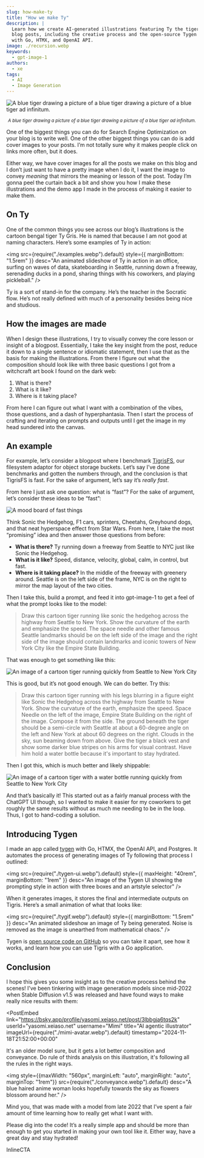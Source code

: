 ```yaml
---
slug: how-make-ty
title: "How we make Ty"
description: |
  Learn how we create AI-generated illustrations featuring Ty the tiger for our
  blog posts, including the creative process and the open-source Tygen app built
  with Go, HTMX, and OpenAI API.
image: ./recursion.webp
keywords:
  - gpt-image-1
authors:
  - xe
tags:
  - AI
  - Image Generation
---
```




<style>{styles}</style>

<img
  src={heroimage}
  className="hero-image"
  alt="A blue tiger drawing a picture of a blue tiger drawing a picture of a blue tiger ad infinitum."
/>

<center>
  <small>
    <em>
      A blue tiger drawing a picture of a blue tiger drawing a picture of a blue
      tiger ad infinitum.
    </em>
  </small>
</center>

One of the biggest things you can do for Search Engine Optimization on your blog
is to write well. One of the other biggest things you can do is add cover images
to your posts. I’m not totally sure why it makes people click on links more
often, but it does.

Either way, we have cover images for all the posts we make on this blog and I
don’t just want to have a pretty image when I do it, I want the image to convey
_meaning_ that mirrors the meaning or lesson of the post. Today I’m gonna peel
the curtain back a bit and show you how I make these illustrations and the demo
app I made in the process of making it easier to make them.

## On Ty

One of the common things you see across our blog’s illustrations is the cartoon
bengal tiger Ty Gris. He is named that because I am not good at naming
characters. Here’s some examples of Ty in action:

<img
  src={require("./examples.webp").default}
  style={{ marginBottom: "1.5rem" }}
  desc="An animated slideshow of Ty in action in an office, surfing on waves of data, skateboarding in Seattle, running down a freeway, serenading ducks in a pond, sharing things with his coworkers, and playing pickleball."
/>

Ty is a sort of stand-in for the company. He’s the teacher in the Socratic flow.
He’s not really defined with much of a personality besides being nice and
studious.

## How the images are made

When I design these illustrations, I try to visually convey the core lesson or
insight of a blogpost. Essentially, I take the key insight from the post, reduce
it down to a single sentence or idiomatic statement, then I use that as the
basis for making the illustrations. From there I figure out what the composition
should look like with three basic questions I got from a witchcraft art book I
found on the dark web:

1. What is there?
2. What is it like?
3. Where is it taking place?

From here I can figure out what I want with a combination of the vibes, those
questions, and a dash of hyperphantasia. Then I start the process of crafting
and iterating on prompts and outputs until I get the image in my head sundered
into the canvas.

## An example

For example, let’s consider a blogpost where I benchmark
[TigrisFS](https://www.tigrisdata.com/blog/tigrisfs/), our filesystem adaptor
for object storage buckets. Let’s say I’ve done benchmarks and gotten the
numbers through, and the conclusion is that TigrisFS is fast. For the sake of
argument, let’s say it’s _really fast_.

From here I just ask one question: what is “fast”? For the sake of argument,
let’s consider these ideas to be “fast”:

![A mood board of fast things](./fast.webp)

Think Sonic the Hedgehog, F1 cars, sprinters, Cheetahs, Greyhound dogs, and that
neat hyperspace effect from Star Wars. From here, I take the most “promising”
idea and then answer those questions from before:

- **What is there?** Ty running down a freeway from Seattle to NYC just like
  Sonic the Hedgehog.
- **What is it like?** Speed, distance, velocity, global, calm, in control, but
  fast.
- **Where is it taking place?** In the middle of the freeway with greenery
  around. Seattle is on the left side of the frame, NYC is on the right to
  mirror the map layout of the two cities.

Then I take this, build a prompt, and feed it into gpt-image-1 to get a feel of
what the prompt looks like to the model:

> Draw this cartoon tiger running like sonic the hedgehog across the highway
> from Seattle to New York. Show the curvature of the earth and emphasize the
> speed. The space needle and other famous Seattle landmarks should be on the
> left side of the image and the right side of the image should contain
> landmarks and iconic towers of New York City like the Empire State Building.

That was enough to get something like this:

![An image of a cartoon tiger running quickly from Seattle to New York City](./gotta-go-fast.webp)

This is good, but it’s not good enough. We can do better. Try this:

> Draw this cartoon tiger running with his legs blurring in a figure eight like
> Sonic the Hedgehog across the highway from Seattle to New York. Show the
> curvature of the earth, emphasize the speed. Space Needle on the left of the
> image, Empire State Building on the right of the image. Compose it from the
> side. The ground beneath the tiger should be a semi-circle with Seattle at
> about a 60-degree angle on the left and New York at about 60 degrees on the
> right. Clouds in the sky, sun beaming down from above. Give the tiger a black
> vest and show some darker blue stripes on his arms for visual contrast. Have
> him hold a water bottle because it's important to stay hydrated.

Then I got this, which is much better and likely shippable:

![An image of a cartoon tiger with a water bottle running quickly from Seattle to New York City](./hypersonic-hydration.webp)

And that’s basically it\! This started out as a fairly manual process with the
ChatGPT UI though, so I wanted to make it easier for my coworkers to get roughly
the same results without as much me needing to be in the loop. Thus, I got to
hand-coding a solution.

## Introducing Tygen

I made an app called [tygen](https://github.com/tigrisdata-community/tygen) with
Go, HTMX, the OpenAI API, and Postgres. It automates the process of generating
images of Ty following that process I outlined:

<img
  src={require("./tygen-ui.webp").default}
  style={{ maxHeight: "40rem", marginBottom: "1rem" }}
  desc="An image of the Tygen UI showing the prompting style in action with three boxes and an artstyle selector"
/>

When it generates images, it stores the final and intermediate outputs on
Tigris. Here’s a small animation of what that looks like:

<img
  src={require("./tygif.webp").default}
  style={{ marginBottom: "1.5rem" }}
  desc="An animated slideshow an image of Ty being generated. Noise is removed as the image is unearthed from mathematical chaos."
/>

Tygen is
[open source code on GitHub](https://github.com/tigrisdata-community/tygen) so
you can take it apart, see how it works, and learn how you can use Tigris with a
Go application.

## Conclusion

I hope this gives you some insight as to the creative process behind the scenes!
I’ve been tinkering with image generation models since mid-2022 when Stable
Diffusion v1.5 was released and have found ways to make really nice results with
them:

<PostEmbed
link="https://bsky.app/profile/yasomi.xeiaso.net/post/3lbbgja6tqs2k"
userId="yasomi.xeiaso.net"
username="Mimi"
title="AI agentic illustrator"
imageUrl={require("./mimi-avatar.webp").default}
timestamp="2024-11-18T21:52:00+00:00"
>
It's an older model sure, but it gets a lot better composition and conveyance. Do rule of thirds analysis on this illustration, it's following all the rules in the right ways.

<img style={{maxWidth: "560px", marginLeft: "auto", marginRight: "auto", marginTop: "1rem"}} src={require("./conveyance.webp").default} desc="A blue haired anime woman looks hopefully towards the sky as flowers blossom around her." />
</PostEmbed>

Mind you, that was made with a model from late 2022 that I’ve spent a fair
amount of time learning how to really get what I want with.

Please dig into the code! It’s a really simple app and should be more than
enough to get you started in making your own tool like it. Either way, have a
great day and stay hydrated!

InlineCTA
